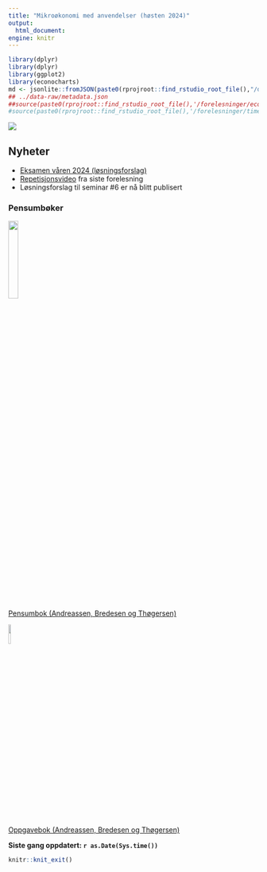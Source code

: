 ```yaml
---
title: "Mikroøkonomi med anvendelser (høsten 2024)"
output:
  html_document:
engine: knitr
---
```




```r
library(dplyr)
library(dplyr)
library(ggplot2)
library(econocharts)
md <- jsonlite::fromJSON(paste0(rprojroot::find_rstudio_root_file(),"/data-raw/metadata.json"))
## ../data-raw/metadata.json
##source(paste0(rprojroot::find_rstudio_root_file(),'/forelesninger/econplot.R'))
#source(paste0(rprojroot::find_rstudio_root_file(),'/forelesninger/timeplan.R'))
```

![](man/figures/abc.jpg)

## Nyheter

- [Eksamen våren 2024 (løsningsforslag)](eksamensoppgaver/Eksamen_sfb10816_mikro_2024_v_sensorveiledning.pdf)
- [Repetisjonsvideo](https://hiof.cloud.panopto.eu/Panopto/Pages/Sessions/List.aspx?folderID=e23b9a50-ff4d-4494-b1dc-b0ec014eb815) fra siste forelesning
- Løsningsforslag til seminar #6 er nå blitt publisert

### Pensumbøker

![](man/figures/pensum.jpg){width=20%}
<br>
[Pensumbok (Andreassen, Bredesen og Thøgersen)](https://www.cappelendammundervisning.no/_innforing-i-mikrookonomi-9788202640521)
<br>

![](man/figures/oppgaver.jpg){width=10%}

[Oppgavebok (Andreassen, Bredesen og Thøgersen)](https://www.cappelendammundervisning.no/_innforing-i-mikrookonomi-ovingsoppgaver-med-losningsforslag-9788202656485)
<br>

**Siste gang oppdatert: `r as.Date(Sys.time())`**

::: {.content-visible when-profile="internal"}


:::


```r
knitr::knit_exit()
```

